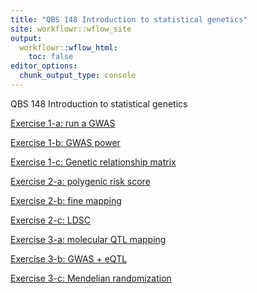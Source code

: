 ```yaml
---
title: "QBS 148 Introduction to statistical genetics"
site: workflowr::wflow_site
output:
  workflowr::wflow_html:
    toc: false
editor_options:
  chunk_output_type: console
---
```


QBS 148 Introduction to statistical genetics

[Exercise 1-a: run a GWAS](e1-gwas.html)

[Exercise 1-b: GWAS power](e1-gwas-power.html)

[Exercise 1-c: Genetic relationship matrix](e2-lmm.html)

[Exercise 2-a: polygenic risk score](e2-prs.html)

[Exercise 2-b: fine mapping](e2-finemapping.html)

[Exercise 2-c: LDSC](e2-ldsc.html)

[Exercise 3-a: molecular QTL mapping](e3-qtlmapping.html)

[Exercise 3-b: GWAS + eQTL](e3-gwasqtl.html)

[Exercise 3-c: Mendelian randomization](e3-mr.html)


